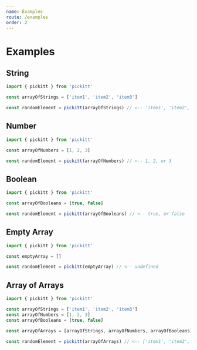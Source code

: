 ```yaml
---
name: Examples
route: /examples
order: 2
---
```


# Examples

## String

```js
import { pickitt } from 'pickitt'

const arrayOfStrings = ['item1', 'item2', 'item3']

const randomElement = pickitt(arrayOfStrings) // <-- 'item1', 'item2', or 'item3'
```

## Number

```js
import { pickitt } from 'pickitt'

const arrayOfNumbers = [1, 2, 3]

const randomElement = pickitt(arrayOfNumbers) // <-- 1, 2, or 3
```

## Boolean

```js
import { pickitt } from 'pickitt'

const arrayOfBooleans = [true, false]

const randomElement = pickitt(arrayOfBooleans) // <-- true, or false
```

## Empty Array

```js
import { pickitt } from 'pickitt'

const emptyArray = []

const randomElement = pickitt(emptyArray) // <-- undefined
```

## Array of Arrays

```js
import { pickitt } from 'pickitt'

const arrayOfStrings = ['item1', 'item2', 'item3']
const arrayOfNumbers = [1, 2, 3]
const arrayOfBooleans = [true, false]

const arrayOfArrays = [arrayOfStrings, arrayOfNumbers, arrayOfBooleans]

const randomElement = pickitt(arrayOfArrays) // <-- ['item1', 'item2', 'item3'], [1, 2, 3], or [true, false]
```
